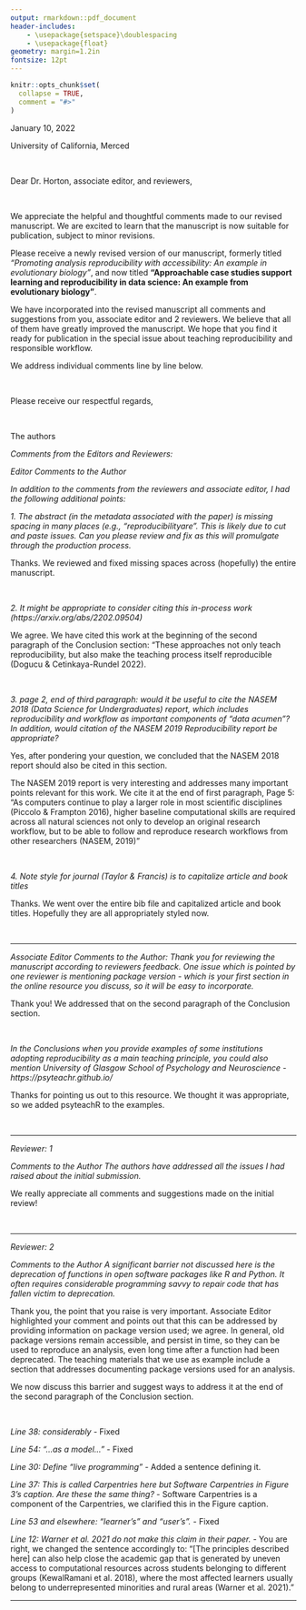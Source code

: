 ```yaml
---
output: rmarkdown::pdf_document
header-includes:
    - \usepackage{setspace}\doublespacing
    - \usepackage{float}
geometry: margin=1.2in
fontsize: 12pt
---
```


```r
knitr::opts_chunk$set(
  collapse = TRUE,
  comment = "#>"
)
```

January 10, 2022

University of California, Merced

&nbsp;  &nbsp;

Dear Dr. Horton, associate editor, and reviewers,

&nbsp;

We appreciate the helpful and thoughtful comments made to our revised manuscript. We are excited to learn that the manuscript is now suitable for publication, subject to minor revisions.

Please receive a newly revised version of our manuscript, formerly titled *“Promoting analysis reproducibility with accessibility: An example in evolutionary biology”*, and now titled **“Approachable case studies support learning and reproducibility in data science: An example from evolutionary biology”**.

We have incorporated into the revised manuscript all comments and suggestions from you, associate editor and 2 reviewers. We believe that all of them have greatly improved the manuscript. We hope that you find it ready for publication in the special issue about teaching reproducibility and responsible workflow.

We address individual comments line by line below.

&nbsp;  &nbsp;

Please receive our respectful regards,

&nbsp;  &nbsp;

The authors

\pagebreak

\singlespacing

*Comments from the Editors and Reviewers:*

*Editor*
*Comments to the Author*

*In addition to the comments from the reviewers and associate editor, I had the following additional points:*

*1. The abstract (in the metadata associated with the paper) is missing spacing in many places (e.g., "reproducibilityare". This is likely due to cut and paste issues. Can you please review and fix as this will promulgate through the production process.*

Thanks. We reviewed and fixed missing spaces across (hopefully) the entire manuscript.

&nbsp;  &nbsp;

*2. It might be appropriate to consider citing this in-process work (https://arxiv.org/abs/2202.09504)*

We agree. We have cited this work at the beginning of the second paragraph of the Conclusion section: "These approaches not only teach reproducibility, but also make the teaching process itself reproducible (Dogucu & Cetinkaya-Rundel 2022). 

&nbsp;  &nbsp;

*3. page 2, end of third paragraph: would it be useful to cite the NASEM 2018 (Data Science for Undergraduates) report, which includes reproducibility and workflow as important components of "data acumen"? In addition, would citation of the NASEM 2019 Reproducibility report be appropriate?*

Yes, after pondering your question, we concluded that the NASEM 2018 report should also be cited in this section. 

The NASEM 2019 report is very interesting and addresses many important points relevant for this work. We cite it at the end of first paragraph, Page 5: "As computers continue to play a larger role in most scientific disciplines (Piccolo & Frampton 2016), higher baseline computational skills are required across all natural sciences not only to develop an original research workflow, but to be able to follow and reproduce research workflows from other researchers (NASEM, 2019)"

&nbsp;  &nbsp;

*4. Note style for journal (Taylor & Francis) is to capitalize article and book titles*

Thanks. We went over the entire bib file and capitalized article and book titles. Hopefully they are all appropriately styled now.

&nbsp;  &nbsp;

*********************

*Associate Editor*
*Comments to the Author:*
*Thank you for reviewing the manuscript according to reviewers feedback. One issue which is pointed by one reviewer is mentioning package version - which is your first section in the online resource you discuss, so it will be easy to incorporate.*

Thank you! We addressed that on the second paragraph of the Conclusion section.

&nbsp;  &nbsp;

*In the Conclusions when you provide examples of some institutions adopting reproducibility as a main teaching principle, you could also mention University of Glasgow School of Psychology and Neuroscience - https://psyteachr.github.io/*

Thanks for pointing us out to this resource. We thought it was appropriate, so we added psyteachR to the examples.

&nbsp;  &nbsp;

*********************

*Reviewer: 1*

*Comments to the Author*
*The authors have addressed all the issues I had raised about the initial submission.*

We really appreciate all comments and suggestions made on the initial review!

&nbsp;  &nbsp;

*********************

*Reviewer: 2*

*Comments to the Author*
*A significant barrier not discussed here is the deprecation of functions in open software packages like R and Python. It often requires considerable programming savvy to repair code that has fallen victim to deprecation.*

Thank you, the point that you raise is very important. Associate Editor highlighted your comment and points out that this can be addressed by providing information on package version used; we agree. In general, old package versions remain accessible, and persist in time, so they can be used to reproduce an analysis, even long time after a function had been deprecated. 
The teaching materials that we use as example include a section that addresses documenting package versions used for an analysis.

We now discuss this barrier and suggest ways to address it at the end of the second paragraph of the Conclusion section.

&nbsp;  &nbsp;

*Line 38: considerably* - Fixed

*Line 54: “…as a model…”* - Fixed

*Line 30: Define “live programming”* - Added a sentence defining it.

*Line 37: This is called Carpentries here but Software Carpentries in Figure 3’s caption. Are these the same thing?*  - Software Carpentries is a component of the Carpentries, we clarified this in the Figure caption.

*Line 53 and elsewhere: “learner’s” and “user’s”.* - Fixed

*Line 12: Warner et al. 2021 do not make this claim in their paper.* - You are right, we changed the sentence accordingly to: "[The principles described here] can also help close the academic gap that is generated by uneven access to computational resources across students belonging to different groups (KewalRamani et al. 2018), where the most affected learners usually belong to underrepresented minorities and rural areas (Warner et al. 2021)."

*********************
